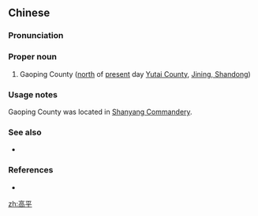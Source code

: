 ==Chinese==
{{zh-forms}}

===Pronunciation===
{{zh-pron
|m=Gāopíng
|c=gou1 ping4
|cat=pn
}}

===Proper noun===
{{zh-proper noun}}

# {{lb|zh|archaic}} Gaoping County ([[north]] of [[present]] day [[w:Yutai County|Yutai County]], [[w:Jining, Shandong|Jining, Shandong]])

===Usage notes===
Gaoping County was located in [[山陽|Shanyang Commandery]].

===See also===
* {{zh-l|山陽}}

===References===
* {{cite-book
|last=Luo
|first=Guanzhong
|authorlink=w:Luo Guanzhong
|coauthors=
|year=
|title=Annotated [[s:Romance of the Three Kingdoms/Chapter 6#21|Romance of the Three Kingdoms/Chapter 6]], page 83, note 42
|language=Mandarin
|publisher=
|location=
|isbn=957911305X
}}

{{zh-cat|Places in Romance of the Three Kingdoms}}

[[zh:高平]]